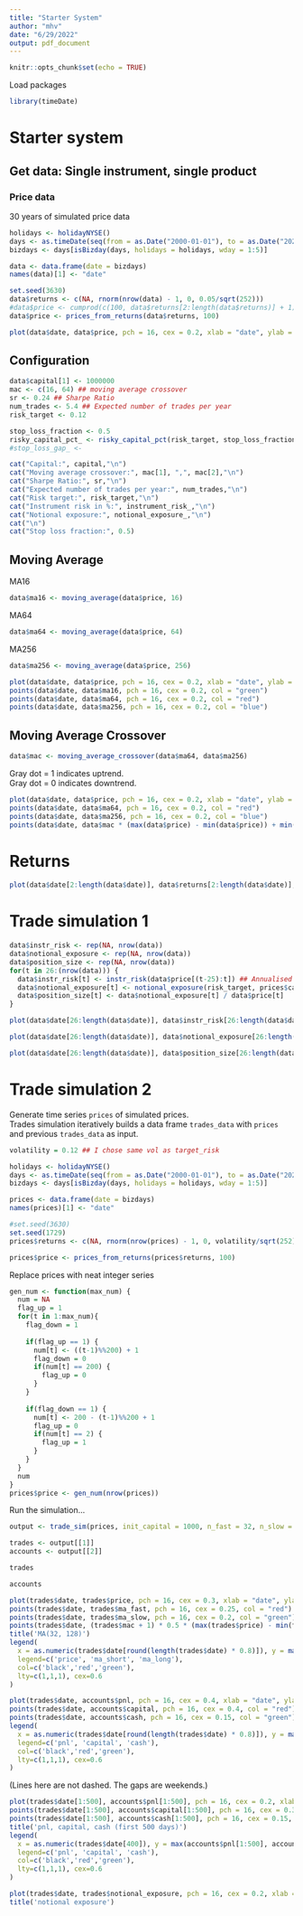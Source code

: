 ```yaml
---
title: "Starter System"
author: "mhv"
date: "6/29/2022"
output: pdf_document
---
```


```r
knitr::opts_chunk$set(echo = TRUE)
```

Load packages
```r
library(timeDate)
```


# Starter system


## Get data: Single instrument, single product
### Price data
30 years of simulated price data
```r
holidays <- holidayNYSE()
days <- as.timeDate(seq(from = as.Date("2000-01-01"), to = as.Date("2021-12-31"), by = "day"))
bizdays <- days[isBizday(days, holidays = holidays, wday = 1:5)]

data <- data.frame(date = bizdays)
names(data)[1] <- "date"

set.seed(3630)
data$returns <- c(NA, rnorm(nrow(data) - 1, 0, 0.05/sqrt(252)))
#data$price <- cumprod(c(100, data$returns[2:length(data$returns)] + 1)) ## Initial price is 100
data$price <- prices_from_returns(data$returns, 100)
```

```r
plot(data$date, data$price, pch = 16, cex = 0.2, xlab = "date", ylab = "price")
```

## Configuration
```r
data$capital[1] <- 1000000
mac <- c(16, 64) ## moving average crossover
sr <- 0.24 ## Sharpe Ratio
num_trades <- 5.4 ## Expected number of trades per year
risk_target <- 0.12

stop_loss_fraction <- 0.5
risky_capital_pct_ <- risky_capital_pct(risk_target, stop_loss_fraction)
#stop_loss_gap_ <- 

cat("Capital:", capital,"\n")
cat("Moving average crossover:", mac[1], ",", mac[2],"\n")
cat("Sharpe Ratio:", sr,"\n")
cat("Expected number of trades per year:", num_trades,"\n")
cat("Risk target:", risk_target,"\n")
cat("Instrument risk in %:", instrument_risk_,"\n")
cat("Notional exposure:", notional_exposure_,"\n")
cat("\n")
cat("Stop loss fraction:", 0.5)
```

## Moving Average

MA16
```r
data$ma16 <- moving_average(data$price, 16)
```

MA64
```r
data$ma64 <- moving_average(data$price, 64)
```

MA256
```r
data$ma256 <- moving_average(data$price, 256)
```

```r
plot(data$date, data$price, pch = 16, cex = 0.2, xlab = "date", ylab = "price")
points(data$date, data$ma16, pch = 16, cex = 0.2, col = "green")
points(data$date, data$ma64, pch = 16, cex = 0.2, col = "red")
points(data$date, data$ma256, pch = 16, cex = 0.2, col = "blue")
```


## Moving Average Crossover

```r
data$mac <- moving_average_crossover(data$ma64, data$ma256)
```


Gray dot = 1 indicates uptrend.  
Gray dot = 0 indicates downtrend.
```r
plot(data$date, data$price, pch = 16, cex = 0.2, xlab = "date", ylab = "price", ylim = c(min(data$price), max(data$price)))
points(data$date, data$ma64, pch = 16, cex = 0.2, col = "red")
points(data$date, data$ma256, pch = 16, cex = 0.2, col = "blue")
points(data$date, data$mac * (max(data$price) - min(data$price)) + min(data$price), pch = 16, cex = 0.2, col = "gray")
```
# Returns
```r
plot(data$date[2:length(data$date)], data$returns[2:length(data$date)], type = "l", lwd = 0.2, xlab = "date", ylab = "return")
```

# Trade simulation 1
```r
data$instr_risk <- rep(NA, nrow(data))
data$notional_exposure <- rep(NA, nrow(data))
data$position_size <- rep(NA, nrow(data))
for(t in 26:(nrow(data))) {
  data$instr_risk[t] <- instr_risk(data$price[(t-25):t]) ## Annualised standard deviation of last 25 returns
  data$notional_exposure[t] <- notional_exposure(risk_target, prices$capital[t], data$instr_risk[t])
  data$position_size[t] <- data$notional_exposure[t] / data$price[t]
}
```


```r
plot(data$date[26:length(data$date)], data$instr_risk[26:length(data$date)], type = "l", lwd = 0.2, xlab = "date", ylab = "instrument risk")
```

```r
plot(data$date[26:length(data$date)], data$notional_exposure[26:length(data$date)], type = "l", lwd = 0.2, xlab = "date", ylab = "notional exposure")
```

```r
plot(data$date[26:length(data$date)], data$position_size[26:length(data$date)], type = "l", lwd = 0.2, xlab = "date", ylab = "position size")
```

# Trade simulation 2

Generate time series `prices` of simulated prices.  
Trades simulation iteratively builds a data frame `trades_data` with `prices` and previous `trades_data` as input.

```r
volatility = 0.12 ## I chose same vol as target_risk

holidays <- holidayNYSE()
days <- as.timeDate(seq(from = as.Date("2000-01-01"), to = as.Date("2021-12-31"), by = "day"))
bizdays <- days[isBizday(days, holidays = holidays, wday = 1:5)]

prices <- data.frame(date = bizdays)
names(prices)[1] <- "date"

#set.seed(3630)
set.seed(1729)
prices$returns <- c(NA, rnorm(nrow(prices) - 1, 0, volatility/sqrt(252)))

prices$price <- prices_from_returns(prices$returns, 100)
```

Replace prices with neat integer series
```r
gen_num <- function(max_num) {
  num = NA
  flag_up = 1
  for(t in 1:max_num){
    flag_down = 1
    
    if(flag_up == 1) {
      num[t] <- ((t-1)%%200) + 1
      flag_down = 0
      if(num[t] == 200) {
        flag_up = 0
      }
    }
    
    if(flag_down == 1) {
      num[t] <- 200 - (t-1)%%200 + 1
      flag_up = 0
      if(num[t] == 2) {
        flag_up = 1
      }
    }
  }
  num
}
prices$price <- gen_num(nrow(prices))
```


Run the simulation...
```r
output <- trade_sim(prices, init_capital = 1000, n_fast = 32, n_slow = 128, risk_target = 0.12, stop_loss_fraction = 0.5)

trades <- output[[1]]
accounts <- output[[2]]
```


```r
trades
```

```r
accounts
```


```r
plot(trades$date, trades$price, pch = 16, cex = 0.3, xlab = "date", ylab = "dollars")
points(trades$date, trades$ma_fast, pch = 16, cex = 0.25, col = "red")
points(trades$date, trades$ma_slow, pch = 16, cex = 0.2, col = "green")
points(trades$date, (trades$mac + 1) * 0.5 * (max(trades$price) - min(trades$price)) + min(trades$price), pch = 16, cex = 0.2, col = "gray")
title('MA(32, 128)')
legend(
  x = as.numeric(trades$date[round(length(trades$date) * 0.8)]), y = max(trades$price) * 0.9,  
  legend=c('price', 'ma_short', 'ma_long'), 
  col=c('black','red','green'), 
  lty=c(1,1,1), cex=0.6
)
```

```r
plot(trades$date, accounts$pnl, pch = 16, cex = 0.4, xlab = "date", ylab = "dollars", ylim = c(min(c(accounts$pnl, accounts$capital, accounts$cash)), max(c(accounts$pnl, accounts$capital, accounts$cash))))
points(trades$date, accounts$capital, pch = 16, cex = 0.4, col = "red")
points(trades$date, accounts$cash, pch = 16, cex = 0.15, col = "green")
legend(
  x = as.numeric(trades$date[round(length(trades$date) * 0.8)]), y = max(c(accounts$pnl, accounts$capital, accounts$cash)) * 0.9, 
  legend=c('pnl', 'capital', 'cash'), 
  col=c('black','red','green'), 
  lty=c(1,1,1), cex=0.6
)
```

(Lines here are not dashed. The gaps are weekends.)
```r
plot(trades$date[1:500], accounts$pnl[1:500], pch = 16, cex = 0.2, xlab = "date", ylab = "dollars", ylim = c(min(accounts$pnl[1:500], accounts$capital[1:500], accounts$cash[1:500]), max(accounts$pnl[1:500], accounts$capital[1:500], accounts$cash[1:500])))
points(trades$date[1:500], accounts$capital[1:500], pch = 16, cex = 0.3, col = "red")
points(trades$date[1:500], accounts$cash[1:500], pch = 16, cex = 0.15, col = "green")
title('pnl, capital, cash (first 500 days)')
legend(
  x = as.numeric(trades$date[400]), y = max(accounts$pnl[1:500], accounts$capital[1:500], accounts$cash[1:500]) * 0.9,  
  legend=c('pnl', 'capital', 'cash'), 
  col=c('black','red','green'), 
  lty=c(1,1,1), cex=0.6
)
```
```r
plot(trades$date, trades$notional_exposure, pch = 16, cex = 0.2, xlab = "date", ylab = "dollars")
title('notional exposure')
```

